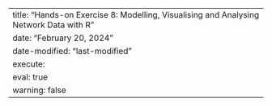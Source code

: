---
title: "Hands-on Exercise 8: Modelling, Visualising and Analysing Network Data with R"
date: "February 20, 2024"
date-modified: "last-modified"
execute: 
  eval: true
  warning: false
---